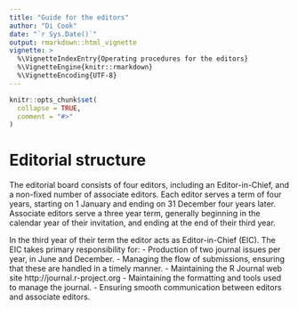 ```yaml
---
title: "Guide for the editors"
author: "Di Cook"
date: "`r Sys.Date()`"
output: rmarkdown::html_vignette
vignette: >
  %\VignetteIndexEntry{Operating procedures for the editors}
  %\VignetteEngine{knitr::rmarkdown}
  %\VignetteEncoding{UTF-8}
---
```


```r
knitr::opts_chunk$set(
  collapse = TRUE,
  comment = "#>"
)
```

# Editorial structure

The editorial board consists of four editors, including an Editor-in-Chief, and a non-fixed number of associate editors. Each editor serves a term of four years, starting on 1 January and ending on 31 December four years later. Associate editors serve a three year term, generally beginning in the calendar year of their invitation, and ending at the end of their third year.

In the third year of their term the editor acts as Editor-in-Chief (EIC). The EIC takes primary responsibility for:
- Production of two journal issues per year, in June and December.
- Managing the flow of submissions, ensuring that these are handled in a timely manner.
- Maintaining the R Journal web site http://journal.r-project.org
- Maintaining the formatting and tools used to manage the journal.
- Ensuring smooth communication between editors and associate editors.


